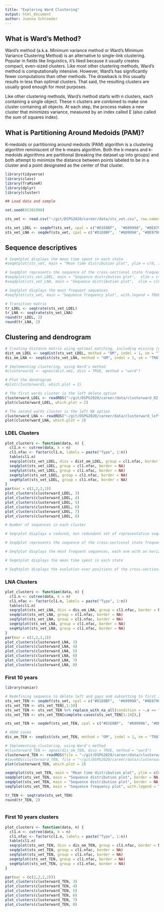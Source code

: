 ```yaml
---
title: "Exploring Ward Clustering"
output: html_document
author: Joanna Schroeder
---
```


## What is Ward's Method?
Ward’s method (a.k.a. Minimum variance method or Ward’s Minimum Variance Clustering Method) is an alternative to single-link clustering. Popular in fields like linguistics, it’s liked because it usually creates compact, even-sized clusters. Like most other clustering methods, Ward’s method is computationally intensive. However, Ward’s has significantly fewer computations than other methods. The drawback is this usually results in less than optimal clusters. That said, the resulting clusters are usually good enough for most purposes.

Like other clustering methods, Ward’s method starts with n clusters, each containing a single object. These n clusters are combined to make one cluster containing all objects. At each step, the process makes a new cluster that minimizes variance, measured by an index called E (also called the sum of squares index).

## What is Partitioning Around Medoids (PAM)?
K-medoids or partitioning around medoids (PAM) algorithm is a clustering algorithm reminiscent of the k-means algorithm. Both the k-means and k-medoids algorithms are partitional (breaking the dataset up into groups) and both attempt to minimize the distance between points labeled to be in a cluster and a point designated as the center of that cluster.

```r
library(tidyverse)
library(class)
library(TraMineR)
library(dplyr)
library(cluster)

## Load data and sample

set.seed(01301998)

sts_vet <- read.csv("~/git/DSPG2020/career/data/sts_vet.csv", row.names = 1)

sts_vet_LDEL <- seqdef(sts_vet, cpal = c("#D1E0BF",  "#60999A", "#0E879C","#2C4F6B", "#232D4B", "gray"), left="DEL", gaps="NA", right="DEL")
sts_vet_LNA <- seqdef(sts_vet, cpal = c("#D1E0BF",  "#60999A", "#0E879C","#2C4F6B", "#232D4B", "gray", "black"), left="NA", gaps="NA", right="DEL")
```

## Sequence descriptives
```r
# Seqmtplot displays the mean time spent in each state
#seqmtplot(sts_vet, main = "Mean time distribution plot", ylim = c(0, 10), border = NA, with.legend= FALSE)

# Seqdplot represents the sequence of the cross-sectional state frequencies by position
#seqdplot(sts_vet_LDEL, main = "Sequence distribution plot",  xlim = c(0, 46), border = NA, with.legend = "right")
#seqdplot(sts_vet_LNA, main = "Sequence distribution plot",  xlim = c(0, 46), border = NA, with.legend = "right")

# Seqfplot displays the most frequent sequences
#seqfplot(sts_vet, main = "Sequence frequency plot", with.legend = TRUE ,pbarw = TRUE)

# Transition matrix
tr_LDEL <- seqtrate(sts_vet_LDEL)
tr_LNA <- seqtrate(sts_vet_LNA)
round(tr_LDEL, 2)
round(tr_LNA, 2)
```


## Clustering and dendrogram
```r
# Creating distance matrix using optimal matching, including missing (unemployment) values
dist_om_LDEL <- seqdist(sts_vet_LDEL, method = "OM", indel = 1, sm = "TRATE", with.missing = TRUE)
dis_om_LNA <- seqdist(sts_vet_LNA, method = "OM", indel = 1, sm = "TRATE", with.missing = TRUE)

# Implementing clustering, using Ward's method
#clusterward1 <- agnes(dist.om1, diss = TRUE, method = "ward")

# Plot the dendrogram
#plot(clusterward1, which.plot = 2)

# The first wards cluster is the left delete option
clusterward_LDEL <- readRDS("~/git/DSPG2020/career/data/clusterward_02.rds")
plot(clusterward_LDEL, which.plot = 2)

# The second wards cluster is the left NA option
clusterward_LNA <- readRDS("~/git/DSPG2020/career/data/clusterward_leftNA.rds")
plot(clusterward_LNA, which.plot = 2)
```


### LDEL Clusters
```r
plot_clusters <- function(data, n) {
  cl1.n <- cutree(data, k = n)
  cl1.nfac <- factor(cl1.n, labels = paste("Type", 1:n))
  table(cl1.n)
  seqrplot(sts_vet_LDEL, diss = dist_om_LDEL, group = cl1.nfac, border = NA)
  seqdplot(sts_vet_LDEL, group = cl1.nfac, border = NA)
  seqfplot(sts_vet_LDEL, group = cl1.nfac, border = NA)
  seqmtplot(sts_vet_LDEL, group = cl1.nfac, border = NA)
  seqHtplot(sts_vet_LDEL, group = cl1.nfac, border = NA)
}
par(mar = c(2,2,2,2))
plot_clusters(clusterward_LDEL, 3)
plot_clusters(clusterward_LDEL, 4)
plot_clusters(clusterward_LDEL, 5)
plot_clusters(clusterward_LDEL, 6)
plot_clusters(clusterward_LDEL, 7)
plot_clusters(clusterward_LDEL, 8)

# Number of sequences in each cluster

# Seqrplot displays a reduced, non redundant set of representative sequences extracted from the provided state sequence object and sorted according to a representativeness criterion

# Seqdplot represents the sequence of the cross-sectional state frequencies by position (time point)

# Seqfplot displays the most frequent sequences, each one with an horizontal stack bar of its successive states

# Seqmtplot displays the mean time spent in each state

# Seqhtplot displays the evolution over positions of the cross-sectional entropies ( entropy is 0 when all cases are in the same state and is maximal when the same proportion of cases are in each state; the entropy can be seen as a measure of the diversity of states observed at the considered time point)

```


### LNA Clusters
```r
plot_clusters <- function(data, n) {
  cl1.n <- cutree(data, k = n)
  cl1.nfac <- factor(cl1.n, labels = paste("Type", 1:n))
  table(cl1.n)
  seqrplot(sts_vet_LNA, diss = dis_om_LNA, group = cl1.nfac, border = NA)
  seqdplot(sts_vet_LNA, group = cl1.nfac, border = NA)
  seqfplot(sts_vet_LNA, group = cl1.nfac, border = NA)
  seqmtplot(sts_vet_LNA, group = cl1.nfac, border = NA)
  seqHtplot(sts_vet_LNA, group = cl1.nfac, border = NA)
}
par(mar = c(2,2,2,2))
plot_clusters(clusterward_LNA, 3)
plot_clusters(clusterward_LNA, 4)
plot_clusters(clusterward_LNA, 5)
plot_clusters(clusterward_LNA, 6)
plot_clusters(clusterward_LNA, 7)
plot_clusters(clusterward_LNA, 8)

```



### First 10 years
```r
library(naniar)

# Redefining sequence to delete left and gaps and subsetting to first 10 years. So this gives us first 10 years of employment
sts_vet_TEN <- seqdef(sts_vet, cpal = c("#D1E0BF",  "#60999A", "#0E879C","#2C4F6B", "#232D4B"), left="DEL", gaps="DEL", right="DEL")
sts_vet_TEN <- sts_vet_TEN[,1:10]
sts_vet_TEN <- sts_vet_TEN %>% replace_with_na_all(condition = ~.x == "%")
sts_vet_TEN <- sts_vet_TEN[complete.cases(sts_vet_TEN[1:10]),]

sts_vet_TEN <- seqdef(sts_vet_TEN, cpal = c("#D1E0BF",  "#60999A", "#0E879C","#2C4F6B", "#232D4B"), left="DEL", gaps="DEL", right="DEL")

# 4998 cases
dis_om_TEN <- seqdist(sts_vet_TEN, method = "OM", indel = 1, sm = "TRATE", with.missing = TRUE)

# Implementing clustering, using Ward's method
#clusterward_TEN <- agnes(dis_om_TEN, diss = TRUE, method = "ward")
clusterward_TEN <- readRDS(file = "~/git/DSPG2020/career/data/clusterward_TEN.rds")
#saveRDS(clusterward_TEN, file = "~/git/DSPG2020/career/data/clusterward_TEN.rds")
plot(clusterward_TEN, which.plot = 2)

seqmtplot(sts_vet_TEN, main = "Mean time distribution plot", ylim = c(0, 10), border = NA, with.legend= FALSE)
seqdplot(sts_vet_TEN, main = "Sequence distribution plot", border = NA, with.legend = "right")
seqdplot(sts_vet_TEN, main = "Sequence distribution plot", border = NA, with.legend = "right")
seqfplot(sts_vet_TEN, main = "Sequence frequency plot", with.legend = TRUE ,pbarw = TRUE)

tr_TEN <- seqtrate(sts_vet_TEN)
round(tr_TEN, 2)
 
```

### First 10 years clusters
```r
plot_clusters <- function(data, n) {
  cl1.n <- cutree(data, k = n)
  cl1.nfac <- factor(cl1.n, labels = paste("Type", 1:n))
  table(cl1.n)
  seqrplot(sts_vet_TEN, diss = dis_om_TEN, group = cl1.nfac, border = NA)
  seqdplot(sts_vet_TEN, group = cl1.nfac, border = NA)
  seqfplot(sts_vet_TEN, group = cl1.nfac, border = NA)
  seqmtplot(sts_vet_TEN, group = cl1.nfac, border = NA)
  seqHtplot(sts_vet_TEN, group = cl1.nfac, border = NA)
}

par(mar = (c(2,2,2,2)))
plot_clusters(clusterward_TEN, 3)
plot_clusters(clusterward_TEN, 4)
plot_clusters(clusterward_TEN, 5)
plot_clusters(clusterward_TEN, 6)
plot_clusters(clusterward_TEN, 7)
plot_clusters(clusterward_TEN, 8)
```
